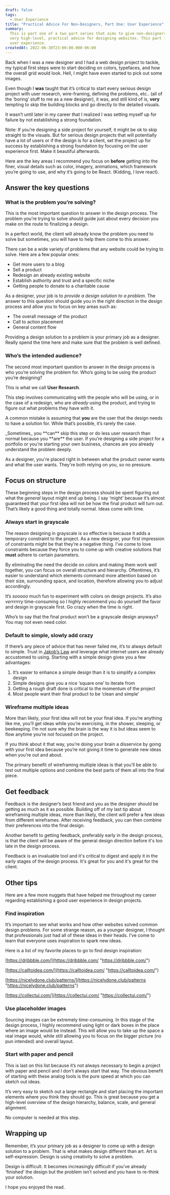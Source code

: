 ```yaml
---
draft: false
tags:
  - User Experience
title: "Practical Advice For Non-Designers, Part One: User Experience"
summary:
  This is part one of a two part series that aims to give non-designers some
  very high-level, practical advice for designing websites. This part focuses on overall
  user experience.
createdAt: 2022-06-30T23:00:00.000-06:00
---
```


Back when I was a new designer and I had a web design project to tackle, my typical first steps were to start deciding on colors, typefaces, and how the overall grid would look. Hell, I might have even started to pick out some images.

Even though I **was** taught that it’s critical to start every serious design project with user research, wire-framing, defining the problems, etc.. (all of the ‘boring’ stuff to me as a new designer), it was, and still kind of is, **very** tempting to skip the building blocks and go directly to the detailed visuals.

It wasn’t until later in my career that I realized I was setting myself up for failure by not establishing a strong foundation.

<Note>
  Note: If you’re designing a side project for yourself, it might be ok to skip
  straight to the visuals. But for serious design projects that will potentially
  have a lot of users or if the design is for a client, set the project up for
  success by establishing a strong foundation by focusing on the user experience
  first. Make it beautiful afterwards.
</Note>

Here are the key areas I recommend you focus on **before** getting into the finer, visual details such as color, imagery, animations, which framework you’re going to use, and why it’s going to be React. (Kidding, I love react).

## Answer the key questions

### What is the problem you’re solving?

This is the most important question to answer in the design process. The problem you’re trying to solve _should_ guide just about every decision you make on the route to finalizing a design.

In a perfect world, the client will already know the problem you need to solve but sometimes, you will have to help them come to this answer.

There can be a wide variety of problems that any website could be trying to solve. Here are a few popular ones:

- Get more users to a blog
- Sell a product
- Redesign an already existing website
- Establish authority and trust and a specific niche
- Getting people to donate to a charitable cause

As a designer, your job is to _provide a design solution to a problem_. The answer to this question should guide you in the right direction in the design process and allow you to focus on key areas such as:

- The overall message of the product
- Call to action placement
- General content flow

<Note>
  Providing a design solution to a problem is your primary job as a designer.
  Really spend the time here and make sure that the problem is well defined.
</Note>

### Who’s the intended audience?

The second most important question to answer in the design process is who you’re solving the problem for. Who’s going to be using the product you’re designing?

This is what we call **User Research**.

This step involves communicating with the people who will be using, or in the case of a redesign, who are _already_ using the product, and trying to figure out what problems they have with it.

A common mistake is assuming that **you** are the user that the design needs to have a solution for. While that’s possible, it’s rarely the case.

<Note>
  _Sometimes_ you **can** skip this step or do less user research than normal
  because you **are** the user. If you’re designing a side project for a
  portfolio or you’re starting your own business, chances are you already
  understand the problem deeply.
</Note>

As a designer, you're placed right in between what the product owner wants and what the user wants. They're both relying on you, so no pressure.

## Focus on structure

These beginning steps in the design process should be spent figuring out what the _general_ layout might end up being. I say ‘might’ because it’s almost guaranteed that your first idea will not be how the final product will turn out. That’s likely a good thing and totally normal. Ideas come with time.

### Always start in grayscale

The reason designing in grayscale is so effective is because it adds a temporary constraint to the project. As a new designer, your first impression of constraints might be that they’re a negative thing. I’ve come to love constraints because they force you to come up with creative solutions that **must** adhere to certain parameters.

By eliminating the need the decide on colors and making them work well together, you can focus on overall structure and hierarchy. Oftentimes, it’s easier to understand which elements command more attention based on their size, surrounding space, and location, therefore allowing you to adjust accordingly.

It’s _sooooo_ much fun to experiment with colors on design projects. It’s also _verrrrrry_ time-consuming so I highly recommend you do yourself the favor and design in grayscale first. Go crazy when the time is right.

<Note>
  Who’s to say that the final product won’t be a grayscale design anyways? You
  may not even need color.
</Note>

### Default to simple, slowly add crazy

If there’s any piece of advice that has never failed me, it’s to always default to simple. Trust in [Jakob’s Law](/blog/jakobs-law-and-how-to-use-it) and leverage what internet users are already accustomed to using. Starting with a simple design gives you a few advantages:

1. It’s easier to enhance a simple design than it is to simplify a complex design
2. Simple designs give you a nice ‘square one’ to iterate from
3. Getting a rough draft done is critical to the momentum of the project
4. Most people want their final product to be ‘clean and simple’

### Wireframe multiple ideas

More than likely, your first idea will not be your final idea. If you’re anything like me, you’ll get ideas while you’re exercising, in the shower, sleeping, or beekeeping. I’m not sure why the brain is the way it is but ideas seem to flow anytime you’re not focused on the project.

If you think about it that way, you’re doing your brain a disservice by going with your first idea because you’re not giving it time to generate new ideas when you’re out and about.

The primary benefit of wireframing multiple ideas is that you’ll be able to test out multiple options and combine the best parts of them all into the final piece.

## Get feedback

Feedback is the designer’s best friend and you as the designer should be getting as much as it as possible. Building off of my last tip about wireframing multiple ideas, more than likely, the client will prefer a few ideas from different wireframes. After receiving feedback, you can then combine their preferences into the final design.

Another benefit to getting feedback, preferably early in the design process, is that the client will be aware of the general design direction before it's too late in the design process.

Feedback is an invaluable tool and it's critical to digest and apply it in the early stages of the design process. It's great for you and it's great for the client.

## Other tips

Here are a few more nuggets that have helped me throughout my career regarding establishing a good user experience in design projects.

### Find inspiration

It’s important to see what works and how other websites solved common design problems. For some strange reason, as a younger designer, I thought that professionals just had all of these ideas in their heads. I’ve come to learn that everyone uses inspiration to spark new ideas.

Here is a list of my favorite places to go to find design inspiration:

[https://dribbble.com/](https://dribbble.com/ "https://dribbble.com/")

[https://calltoidea.com/](https://calltoidea.com/ "https://calltoidea.com/")

[https://nicelydone.club/patterns/](https://nicelydone.club/patterns "https://nicelydone.club/patterns")

[https://collectui.com/](https://collectui.com/ "https://collectui.com/")

### Use placeholder images

Sourcing images can be extremely time-consuming. In this stage of the design process, I highly recommend using light or dark boxes in the place where an image would be instead. This will allow you to take up the space a real image would, while still allowing you to focus on the bigger picture (no pun intended) and overall layout.

### Start with paper and pencil

This is last on this list because it’s not always necessary to begin a project with paper and pencil and I don’t always start that way. The obvious benefit of starting with these analog tools is the pure speed at which you can sketch out ideas.

It’s very easy to sketch out a large rectangle and start placing the important elements where you think they should go. This is great because you get a high-level overview of the design hierarchy, balance, scale, and general alignment.

No computer is needed at this step.

## Wrapping up

Remember, it’s your primary job as a designer to come up with a design solution to a problem. That is what makes design different than art. Art is self-expression. Design is using creativity to solve a problem.

Design is difficult. It becomes increasingly difficult if you’ve already ‘finished’ the design but the problem isn’t solved and you have to re-think your solution.

I hope you enjoyed the read.
